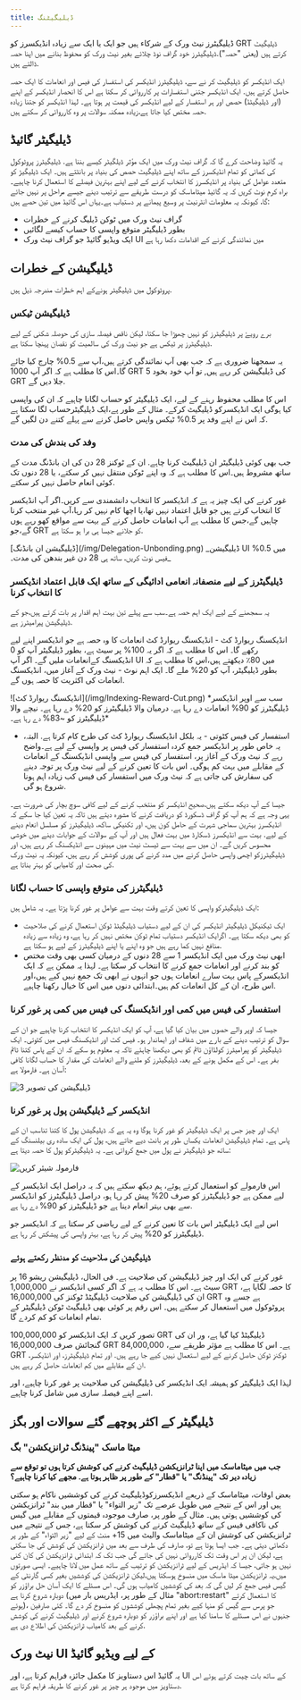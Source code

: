 ```yaml
---
title: ڈیلیگیٹنگ
---
```


ڈیلیگیٹرز نیٹ ورک کے شرکاء ہیں جو ایک یا ایک سے زیادہ انڈیکسرز کو GRT ڈیلیگیٹ کرتے ہیں (یعنی "حصہ").ڈیلیگیٹرز خود گراف نوڈ چلائے بغیر نیٹ ورک کو محفوظ بنانے میں اپنا حصہ ڈالتے ہیں.

ایک انڈیکسر کو ڈیلیگیٹ کر نے سے، ڈیلیگیٹرز انڈیکسر کی استفسار کی فیس اور انعامات کا ایک حصہ حاصل کرتے ہیں. ایک انڈیکسر جتنی استفسارات پر کارروائی کر سکتا ہے اس کا انحصار انڈیکسر کے اپنے (اور ڈیلیگیٹڈ) حصص اور ہر استفسار کے لیے انڈیکسر کی قیمت پر ہوتا ہے۔ لہذا انڈیکسر کو جتنا زیادہ حصہ مختص کیا جاتا ہے،زیادہ ممکنہ سوالات پر وہ کارروائی کر سکتے ہیں.

## ڈیلیگیٹر گائیڈ

یہ گائیڈ وضاحت کرے گا کہ گراف نیٹ ورک میں ایک مؤثر ڈیلگیٹر کیسے بننا ہے. ڈیلیگیٹرز پروٹوکول کی کمائی کو تمام انڈیکسرز کے ساتھ اپنے ڈیلیگیٹ حصص کی بنیاد پر بانٹتے ہیں۔ ایک ڈیلیگیڑ کو متعدد عوامل کی بنیاد پر انڈیکسرز کا انتخاب کرنے کے لیے اپنے بہترین فیصلے کا استعمال کرنا چاہیے۔براہ کرم نوٹ کریں کہ یہ گائیڈ میٹاماسک کو درست طریقے سے ترتیب دینے جیسے مراحل پر نہیں جائے گا، کیونکہ یہ معلومات انٹرنیٹ پر وسیع پیمانے پر دستیاب ہے۔یہاں اس گائیڈ میں تین حصے ہیں:

- گراف نیٹ ورک میں ٹوکن ڈیلیگ کرنے کے خطرات
- بطور ڈیلیگیٹر متوقع واپسی کا حساب کیسے لگائیں
- ایک ویڈیو گائیڈ جو گراف نیٹ ورک UI میں نمائندگی کرنے کے اقدامات دکھا رہا ہے

## ڈیلیگیشن کے خطرات

پروٹوکول میں ڈیلیگیٹر ہونےکے اہم خطرات مندرجہ ذیل ہیں.

### ڈیلیگیشن ٹیکس

برے رویۓ پر ڈیلیگیٹرز کو نہیں چھوڑا جا سکتا، لیکن ناقص فیصلہ سازی کی حوصلہ شکنی کے لیے ڈیلیگیٹرز پر ٹیکس ہے جو نیٹ ورک کی سالمیت کو نقصان پہنچا سکتا ہے.

یہ سمجھنا ضروری ہے کہ جب بھی آپ نمائندگی کرتے ہیں،آپ سے 0.5% چارج کیا جائے گا۔اس کا مطلب ہے کہ اگر آپ 1000 GRT کی ڈیلیگیشن کر رہے ہیں, تو آپ خود بخود 5 GRT جلا دیں گے.

اس کا مطلب محفوظ رہنے کے لیے، ایک ڈیلیگیٹر کو حساب لگانا چاہیے کہ ان کی واپسی کیا ہوگی ایک انڈیکسرکو ڈیلیگیٹ کرکے۔ مثال کے طور پے،ایک ڈیلیگیٹرحساب لگا سکتا ہے کہ اس نے اپنے وفد پر 0.5% ٹیکس واپس حاصل کرنے سے پہلے کتنے دن لگیں گے.

### وفد کی بندش کی مدت

جب بھی کوئی ڈیلیگیٹر ان ڈیلیگیٹ کرنا چاہے. ان کے ٹوکنز 28 دن کی ان بانڈنگ مدت کے ساتھ مشروط ہیں۔اس کا مطلب ہے کہ وہ اپنے ٹوکن منتقل نہیں کر سکتے، یا 28 دنوں تک کوئی انعام حاصل نہیں کر سکتے.

غور کرنے کی ایک چیز یہ ہے کہ انڈیکسر کا انتخاب دانشمندی سے کریں۔اگر آپ انڈیکسر کا انتخاب کرتے ہیں جو قابل اعتماد نہیں تھا،یا اچھا کام نہیں کر رہا،آپ غیر منتخب کرنا چاہیں گے،جس کا مطلب ہے آپ انعامات حاصل کرنے کے بہت سے مواقع کھو رہے ہوں گے،جو GRT کو جلانے جیسا ہی برا ہو سکتا ہے.

<div sx={{ mx: 'auto', maxWidth: '400px' }}>
  [ڈیلیگیشن ان بانڈنگ](/img/Delegation-Unbonding.png) _ڈیلیگیشن UI میں 0.5% فیس نوٹ کریں، ساتھ ہی 28 دن
  غیر بندھن کی مدت۔_
</div>

### ڈیلیگیٹرز کے لیے منصفانہ انعامی ادائیگی کے ساتھ ایک قابل اعتماد انڈیکسر کا انتخاب کرنا

یہ سمجھنے کے لیے ایک اہم حصہ ہے۔سب سے پہلے تین بہت اہم اقدار پر بات کرتے ہیں،جو کے ڈیلیگیشن پیرامیٹرز ہے.

انڈیکسنگ ریوارڈ کٹ - انڈیکسنگ ریوارڈ کٹ انعامات کا وہ حصہ ہے جو انڈیکسر اپنے لیے رکھے گا۔ اس کا مطلب ہے کہ اگر یہ 100% پر سیٹ ہے، بطور ڈیلیگیٹر آپ کو 0 انڈیکسنگ کےانعامات ملیں گے۔ اگر آپ UI میں 80٪ دیکھتے ہیں،اس کا مطلب ہے کہ بطور ڈیلیگیٹر، آپ کو 20% ملے گا۔ ایک اہم نوٹ - نیٹ ورک کے آغاز میں، انڈیکسنگ انعامات کی اکثریت کا حصہ ہوں گے.

<div sx={{ mx: 'auto', maxWidth: '700px' }}>
  ![انڈیکسنگ ریوارڈ کٹ](/img/Indexing-Reward-Cut.png) *سب سے اوپر انڈیکسر ڈیلیگیٹرز کو 90% انعامات دے رہا ہے. درمیان والا ڈیلیگیٹرز کو 20% دے رہا ہے۔ نیچے والا ڈیلیگیٹرز کو ~83% دے رہا ہے۔*
</div>

- استفسار کی فیس کٹوتی - یہ بلکل انڈیکسنگ ریوارڈ کٹ کی طرح کام کرتا ہے. البتہ، یہ خاص طور پر انڈیکسر جمع کردہ استفسار کی فیس پر واپسی کے لیے ہے۔واضح رہے کہ نیٹ ورک کے آغاز پر، استفسار کی فیس سے واپسی انڈیکسنگ کے انعامات کے مقابلے میں بہت کم ہوگی۔ اس بات کا تعین کرنے کے لیے نیٹ ورک پر توجہ دینے کی سفارش کی جاتی ہے کہ نیٹ ورک میں استفسار کی فیس کب زیادہ اہم ہونا شروع ہو گی.

جیسا کے آپ دیکھ سکتے ہیں،صحیح انڈیکسر کو منتخب کرنے کے لیے کافی سوچ بچار کی ضرورت ہے۔ یہی وجہ ہے کہ ہم آپ کو گراف ڈسکورڈ کو دریافت کرنے کا مشورہ دیتے ہیں تاکہ یہ تعین کیا جا سکے کہ انڈیکسرز بہترین سماجی شہرت کے حامل کون ہیں، اور تکنیکی ساکھ، ڈیلیگیٹرز کو مسلسل انعام دینے کے لیے. بہت سے انڈیکسرز ڈسکارڈ میں بہت فعال ہیں اور آپ کے سوالات کے جوابات دینے میں خوشی محسوس کریں گے۔ ان میں سے بہت سے ٹیسٹ نیٹ میں مہینوں سے انڈیکسنگ کر رہے ہیں، اور ڈیلیگیٹرزکو اچھی واپسی حاصل کرنے میں مدد کرنے کی پوری کوشش کر رہے ہیں، کیونکہ یہ نیٹ ورک کی صحت اور کامیابی کو بہتر بناتا ہے.

### ڈیلیگیٹرز کی متوقع واپسی کا حساب لگانا

ایک ڈیلیگیٹرکو واپسی کا تعین کرتے وقت بہت سے عوامل پر غور کرنا پڑتا ہے۔ یہ شامل ہیں:

- ایک ٹیکنیکل ڈیلیگیٹر انڈیکسر کی ان کے لیے دستیاب ڈیلیگیٹڈ ٹوکن استعمال کرنے کی صلاحیت کو بھی دیکھ سکتا ہے۔ اگرایک انڈیکسر دستیاب تمام ٹوکن مختص نہیں کر رہا ہے، وہ زیادہ سے زیادہ منافع نہیں کما رہے ہیں جو وہ اپنے یا اپنے ڈیلیگیٹرز کے لیے ہو سکتا ہے.
- ابھی نیٹ ورک میں ایک انڈیکسر 1 سے 28 دنوں کے درمیان کسی بھی وقت مختص کو بند کرنے اور انعامات جمع کرنے کا انتخاب کر سکتا ہے۔ لہذا یہ ممکن ہے کہ ایک انڈیکسرکے پاس بہت سارے انعامات ہوں جو انہوں نے ابھی تک جمع نہیں کیے ہیں،اور اس طرح، ان کے کل انعامات کم ہیں۔ابتدائی دنوں میں اس کا خیال رکھنا چاہیے.

### استفسار کی فیس میں کمی اور انڈیکسنگ کی فیس میں کمی پر غور کرنا

جیسا کہ اوپر والے حصوں میں بیان کیا گیا ہے، آپ کو ایک انڈیکسر کا انتخاب کرنا چاہیے جو ان کے سوال کو ترتیب دینے کے بارے میں شفاف اور ایماندار ہو۔ فیس کٹ اور انڈیکسنگ فیس میں کٹوتی۔ ایک ڈیلیگیٹر کو پیرامیٹرز کولڈاؤن ٹائم کو بھی دیکھنا چاہئے تاکہ یہ معلوم ہو سکے کہ ان کے پاس کتنا ٹائم بفر ہے۔ اس کے مکمل ہونے کے بعد، ڈیلیگیٹرز کو ملنے والے انعامات کی مقدار کا حساب لگانا کافی آسان ہے۔ فارمولا ہے:

![ڈیلیگیشن کی تصویر 3](/img/Delegation-Reward-Formula.png)

### انڈیکسر کے ڈیلیگیشن پول پر غور کرنا

ایک اور چیز جس پر ایک ڈیلیگیٹر کو غور کرنا ہوگا وہ یہ ہے کہ ڈیلیگیشن پول کا کتنا تناسب ان کے پاس ہے۔ تمام ڈیلیگیشن انعامات یکساں طور پر بانٹ دیے جاتے ہیں، پول کی ایک سادہ ری بیلنسنگ کے ساتھ جو ڈیلیگیٹر نے پول میں جمع کروائی ہے۔ یہ ڈیلیگیٹرکو پول کا حصہ دیتا ہے:

![فارمولہ شیئر کریں](/img/Share-Forumla.png)

اس فارمولے کو استعمال کرتے ہوئے، ہم دیکھ سکتے ہیں کہ یہ دراصل ایک انڈیکسر کے لیے ممکن ہے جو ڈیلیگیٹرز کو صرف 20% پیش کر رہا ہو، دراصل ڈیلیگیٹرز کو انڈیکسر سے بھی بہتر انعام دینا ہے جو ڈیلیگیٹرز کو 90% دے رہا ہے.

اس لیے ایک ڈیلیگیٹر اس بات کا تعین کرنے کے لیے ریاضی کر سکتا ہے کہ انڈیکسر جو ڈیلیگیٹرز کو 20% پیش کر رہا ہے، بہتر واپسی کی پیشکش کر رہا ہے.

### ڈیلیگیشن کی صلاحیت کو مدنظر رکھتے ہوئے

غور کرنے کی ایک اور چیز ڈیلیگیشن کی صلاحیت ہے۔ فی الحال، ڈیلیگیشن ریشو 16 پر سیٹ ہے۔ اس کا مطلب یہ ہے کہ اگر کسی انڈیکسر نے 1,000,000 GRT کا حصہ لگایا ہے، ان کی ڈیلیگیشن کی صلاحیت ڈیلیگیٹڈ ٹوکنز کی 16,000,000 GRT ہے جسے وہ پروٹوکول میں استعمال کر سکتے ہیں۔ اس رقم پر کوئی بھی ڈیلیگیٹ ٹوکن ڈیلیگیٹر کے تمام انعامات کو کم کردے گا.

تصور کریں کہ ایک انڈیکسر کو 100,000,000 GRT ڈیلیگیٹڈ کیا گیا ہے، ور ان کی گنجائش صرف 16,000,000 GRT ہے۔ اس کا مطلب ہے مؤثر طریقے سے، 84,000,000 GRT ٹوکنز ٹوکن حاصل کرنے کے لیے استعمال نہیں کیے جا رہے ہیں. اور تمام ڈیلیگیٹرز، اور انڈیکسر، ان کے مقابلے میں کم انعامات حاصل کر رہے ہیں.

لہذا ایک ڈیلیگیٹر کو ہمیشہ ایک انڈیکسر کی ڈیلیگیشن کی صلاحیت پر غور کرنا چاہیے، اور اسے اپنے فیصلہ سازی میں شامل کرنا چاہیے.

## ڈیلیگیٹر کے اکثر پوچھے گئے سوالات اور بگز

### میٹا ماسک "پینڈنگ ٹرانزیکشن" بگ

**جب میں میٹاماسک میں اپنا ٹرانزیکشن ڈیلیگیٹ کرنے کی کوشش کرتا ہوں تو توقع سے زیادہ دیر تک "پینڈنگ" یا "قطار" کے طور پر ظاہر ہوتا ہے. مجھے کیا کرنا چاہیے؟**

بعض اوقات، میٹاماسک کے ذریعے انڈیکسرزکوڈیلیگیٹ کرنے کی کوششیں ناکام ہو سکتی ہیں اور اس کے نتیجے میں طویل عرصے تک "زیر التواء" یا "قطار میں بند" ٹرانزیکشن کی کوششیں ہوتی ہیں۔ مثال کے طور پر، صارف موجودہ قیمتوں کے مقابلے میں گیس کی ناکافی فیس کے ساتھ ڈیلیگیٹ کرنے کی کوشش کر سکتا ہے، جس کے نتیجے میں ٹرانزیکشن کی کوشش ان کے میٹاماسک والیٹ میں 15+ منٹ کے لیے "زیر التواء" کے طور پر دکھائی دیتی ہے۔ جب ایسا ہوتا ہے تو، صارف کی طرف سے بعد میں ٹرانزیکشن کی کوشش کی جا سکتی ہے، لیکن ان پر اس وقت تک کارروائی نہیں کی جائے گی جب تک کہ ابتدائی ٹرانزیکشن کی کان کنی نہیں ہو جاتی، جیسا کہ ایڈریس کے لیے ٹرانزیکشن کو ترتیب کے ساتھ عمل میں لانا چاہیے۔ ایسی صورتوں میں،یہ ٹرانزیکشن میٹا ماسک میں منسوخ ہوسکتا ہیں،لیکن ٹرانزیکشن کی کوششیں بغیر کسی گارنٹی کے گیس فیس جمع کر لیں گی کہ بعد کی کوششیں کامیاب ہوں گی۔ اس مسئلے کا ایک آسان حل براؤزر کو دوبارہ شروع کرنا ہے (مثال کے طور پر، ایڈریس بار میں "abort:restart" کا استعمال کرتے ہوئے)، جو پرس سے گیس کو منہا کیے بغیر تمام پچھلی کوششوں کو منسوخ کر دے گا۔ کئی صارفین جنہوں نے اس مسئلے کا سامنا کیا ہے اور اپنے براؤزر کو دوبارہ شروع کرنے اور ڈیلیگیٹ کرنے کی کوشش کرنے کے بعد کامیاب ٹرانزیکشن کی اطلاع دی ہے.

## نیٹ ورک UI کے لیے ویڈیو گائیڈ

یہ گائیڈ اس دستاویز کا مکمل جائزہ فراہم کرتا ہے، اور UI کے ساتھ بات چیت کرتے ہوئے اس دستاویز میں موجود ہر چیز پر غور کرنے کا طریقہ فراہم کرتا ہے.

<VideoEmbed youtube="2G7S2gdURdc" />
